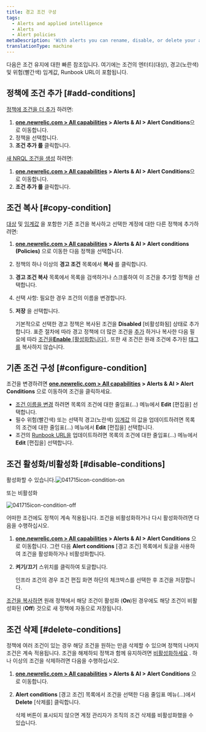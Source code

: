 ```yaml
---
title: 경고 조건 구성
tags:
  - Alerts and applied intelligence
  - Alerts
  - Alert policies
metaDescription: 'With alerts you can rename, disable, or delete your alert policies, as well as update or remove their conditions and channels.'
translationType: machine
---
```




다음은 조건 유지에 대한 빠른 참조입니다. 여기에는 조건의 엔터티(대상), 경고(노란색) 및 위험(빨간색) 임계값, Runbook URL이 포함됩니다.

## 정책에 조건 추가 [#add-conditions]

[정책에 조건을 더 추가](/docs/alerts/new-relic-alerts-beta/configuring-alert-policies/define-alert-conditions) 하려면:

1. **[one.newrelic.com > All capabilities](https://one.newrelic.com/all-capabilities) > Alerts & AI > Alert Conditions**으로 이동합니다.
2. 정책을 선택합니다.
3. **조건 추가 를** 클릭합니다.

[새 NRQL 조건을 생성](docs/alerts-applied-intelligence/new-relic-alerts/alert-conditions/create-nrql-alert-conditions) 하려면:

1. **[one.newrelic.com > All capabilities](https://one.newrelic.com/all-capabilities) > Alerts & AI > Alert Conditions**으로 이동합니다.
2. **조건 추가 를** 클릭합니다.

## 조건 복사 [#copy-condition]

[대상](/docs/apm/new-relic-apm/getting-started/glossary#alert-target) 및 [임계값](/docs/apm/new-relic-apm/getting-started/glossary#alert-threshold) 을 포함한 기존 조건을 복사하고 선택한 계정에 대한 다른 정책에 추가하려면:

1. **[one.newrelic.com > All capabilities](https://one.newrelic.com/all-capabilities) > Alerts & AI > Alert conditions (Policies)** 으로 이동한 다음 정책을 선택합니다.

2. 정책의 하나 이상의 **경고 조건** 목록에서 **복사** 를 클릭합니다.

3. **경고 조건 복사** 목록에서 목록을 검색하거나 스크롤하여 이 조건을 추가할 정책을 선택합니다.

4. 선택 사항: 필요한 경우 조건의 이름을 변경합니다.

5. **저장** 을 선택합니다.

   기본적으로 선택한 경고 정책은 복사된 조건을 **Disabled** \[비활성화됨] 상태로 추가합니다. 표준 절차에 따라 경고 정책에 더 많은 조건을 [추가](/docs/alerts/new-relic-alerts-beta/configuring-alert-policies/define-alert-conditions) 하거나 복사한 다음 필요에 따라 [조건을**Enable** \[활성화합니다\] ](/docs/alerts/new-relic-alerts-beta/updating-alert-policies/disable-or-delete-alert-policies-conditions#condition-on-off). 또한 새 조건은 원래 조건에 추가된 [태그를](/docs/new-relic-solutions/new-relic-one/core-concepts/use-tags-help-organize-find-your-data/#add-via-ui-api) 복사하지 않습니다.

## 기존 조건 구성 [#configure-condition]

조건을 변경하려면 **[one.newrelic.com > All capabilities](https://one.newrelic.com/all-capabilities) > Alerts & AI > Alert Conditions** 으로 이동하여 조건을 클릭하세요.

* [조건 이름을 변경](/docs/alerts/new-relic-alerts-beta/configuring-alert-policies/define-alert-conditions#rename-condition) 하려면 목록의 조건에 대한 줄임표(...) 메뉴에서 **Edit** \[편집을] 선택합니다.
* 필수 위험(빨간색) 또는 선택적 경고(노란색) [임계값](/docs/alerts/new-relic-alerts-beta/configuring-alert-policies/define-thresholds-trigger-alert) 의 값을 업데이트하려면 목록의 조건에 대한 줄임표(...) 메뉴에서 **Edit** \[편집을] 선택합니다.
* 조건의 [Runbook URL을](/docs/alerts/new-relic-alerts-beta/reviewing-alert-incidents/provide-runbook-instructions-alerts) 업데이트하려면 목록의 조건에 대한 줄임표(...) 메뉴에서 **Edit** \[편집을] 선택합니다.

## 조건 활성화/비활성화 [#disable-conditions]

활성화할 수 있습니다.<img title="Alerts v3: Condition enabled" alt="041715icon-condition-on" src={accountsConditionOn}/>

또는 비활성화

<img title="Alerts v3: Condition disabled" alt="041715icon-condition-off" src={accountsConditionOff}/>

어떠한 조건에도 정책이 계속 적용됩니다. 조건을 비활성화하거나 다시 활성화하려면 다음을 수행하십시오.

1. **[one.newrelic.com > All capabilities](https://one.newrelic.com/all-capabilities) > Alerts & AI > Alert Conditions** 으로 이동합니다. 그런 다음 **Alert conditions** \[경고 조건] 목록에서 토글을 사용하여 조건을 활성화하거나 비활성화합니다.

2. **켜기/끄기** 스위치를 클릭하여 토글합니다.

   <Callout variant="tip">
     인프라 조건의 경우 조건 편집 화면 하단의 체크박스를 선택한 후 조건을 저장합니다.
   </Callout>

[조건을 복사하면](/docs/alerts/new-relic-alerts-beta/updating-alert-policies/copy-alert-conditions) 원래 정책에서 해당 조건이 활성화 (**On**)된 경우에도 해당 조건이 비활성화된 (**Off**) 것으로 새 정책에 자동으로 저장됩니다.

## 조건 삭제 [#delete-conditions]

정책에 여러 조건이 있는 경우 해당 조건을 원하는 만큼 삭제할 수 있으며 정책의 나머지 조건은 계속 적용됩니다. 조건을 해제하되 정책과 함께 유지하려면 [비활성화하세요](/docs/alerts/new-relic-alerts-beta/updating-alert-policies/disable-or-delete-alert-policies-conditions#condition-on-off) . 하나 이상의 조건을 삭제하려면 다음을 수행하십시오.

1. **[one.newrelic.com > All capabilities](https://one.newrelic.com/all-capabilities) > Alerts & AI > Alert Conditions** 으로 이동합니다.

2. **Alert conditions** \[경고 조건] 목록에서 조건을 선택한 다음 줄임표 메뉴(...)에서 **Delete** \[삭제를] 클릭합니다.

   <Callout variant="tip">
     삭제 버튼이 표시되지 않으면 계정 관리자가 조직의 조건 삭제를 비활성화했을 수 있습니다.
   </Callout>